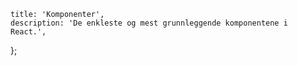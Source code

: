 
<Meta title='Komponenter' />

    title: 'Komponenter',
    description: 'De enkleste og mest grunnleggende komponentene i React.',
};
